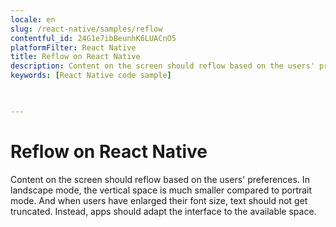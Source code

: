 ```yaml
---
locale: en
slug: /react-native/samples/reflow
contentful_id: 24G1e7ibBeunhK6LUACnO5
platformFilter: React Native
title: Reflow on React Native
description: Content on the screen should reflow based on the users' preferences.
keywords: [React Native code sample]


	
---
```


# Reflow on React Native

Content on the screen should reflow based on the users' preferences. In landscape mode, the vertical space is much smaller compared to portrait mode. And when users have enlarged their font size, text should not get truncated. Instead, apps should adapt the interface to the available space.

<CodeSample id="screen-reflow" locale="en" platform="react native"/>